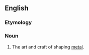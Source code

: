 ==English==

===Etymology===
{{compound|en|metal|working}}

===Noun===
{{en-noun|~}}
{{wikipedia}}

# The art and craft of shaping [[metal]].